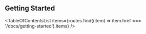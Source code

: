 
<Head>
  <title>Getting Started - Material React Table V2 Docs</title>
  <meta
    name="description"
    content="Getting Started with Material React Table"
  />
</Head>

## Getting Started

<TableOfContentsList
  items={routes.find((item) => item.href === '/docs/getting-started').items}
/>
